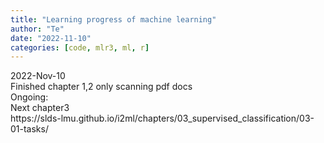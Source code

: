```yaml
---
title: "Learning progress of machine learning"
author: "Te"
date: "2022-11-10"
categories: [code, mlr3, ml, r]
---
```


2022-Nov-10 <br>
Finished chapter 1,2 only scanning pdf docs<br>
Ongoing:<br>
Next chapter3<br>
https://slds-lmu.github.io/i2ml/chapters/03_supervised_classification/03-01-tasks/ <br>
